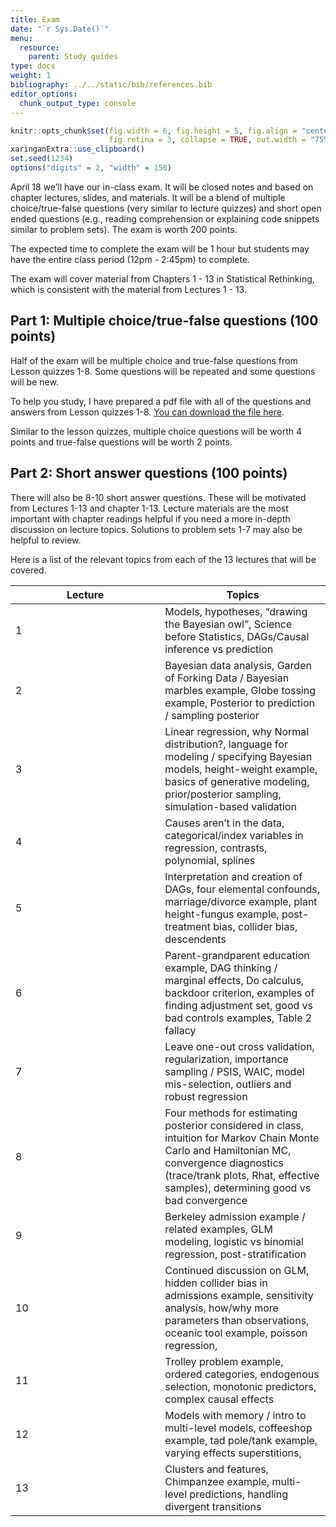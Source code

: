 ```yaml
---
title: Exam
date: "`r Sys.Date()`"
menu:
  resource:
    parent: Study guides
type: docs
weight: 1
bibliography: ../../static/bib/references.bib
editor_options:
  chunk_output_type: console
---
```


```r
knitr::opts_chunk$set(fig.width = 6, fig.height = 5, fig.align = "center",
                      fig.retina = 3, collapse = TRUE, out.width = "75%", class.source="language-r", class.output="language-r")
xaringanExtra::use_clipboard()
set.seed(1234)
options("digits" = 2, "width" = 150)
```

April 18 we'll have our in-class exam. It will be closed notes and based on chapter lectures, slides, and materials. It will be a blend of multiple choice/true-false questions (very similar to lecture quizzes) and short open ended questions (e.g., reading comprehension or explaining code snippets similar to problem sets). The exam is worth 200 points.

The expected time to complete the exam will be 1 hour but students may have the entire class period (12pm - 2:45pm) to complete.

The exam will cover material from Chapters 1 - 13 in Statistical Rethinking, which is consistent with the material from Lectures 1 - 13. 

## Part 1: Multiple choice/true-false questions (100 points)

Half of the exam will be multiple choice and true-false questions from Lesson quizzes 1-8. Some questions will be repeated and some questions will be new.

To help you study, I have prepared a pdf file with all of the questions and answers from Lesson quizzes 1-8. [You can download the file here](https://dsba6010-spring2022.netlify.app/resource/course-lesson-quizzes.pdf).

Similar to the lesson quizzes, multiple choice questions will be worth 4 points and true-false questions will be worth 2 points.

## Part 2: Short answer questions (100 points)

There will also be 8-10 short answer questions. These will be motivated from Lectures 1-13 and chapter 1-13. Lecture materials are the most important with chapter readings helpful if you need a more in-depth discussion on lecture topics. Solutions to problem sets 1-7 may also be helpful to review.  

Here is a list of the relevant topics from each of the 13 lectures that will be covered.

| Lecture | Topics |
|---------|----------|
| 1       | Models, hypotheses, "drawing the Bayesian owl", Science before Statistics, DAGs/Causal inference vs prediction         |
| 2       | Bayesian data analysis, Garden of Forking Data / Bayesian marbles example, Globe tossing example, Posterior to prediction / sampling posterior         |
| 3       | Linear regression, why Normal distribution?, language for modeling / specifying Bayesian models, height-weight example, basics of generative modeling, prior/posterior sampling, simulation-based validation         |
| 4       | Causes aren't in the data, categorical/index variables in regression, contrasts, polynomial, splines         |
| 5       | Interpretation and creation of DAGs, four elemental confounds, marriage/divorce example, plant height-fungus example, post-treatment bias, collider bias, descendents         |
| 6       | Parent-grandparent education example, DAG thinking / marginal effects, Do calculus, backdoor criterion, examples of finding adjustment set, good vs bad controls examples, Table 2 fallacy         |
| 7       | Leave one-out cross validation, regularization, importance sampling / PSIS, WAIC, model mis-selection, outliers and robust regression         |
| 8       | Four methods for estimating posterior considered in class, intuition for Markov Chain Monte Carlo and Hamiltonian MC, convergence diagnostics (trace/trank plots, Rhat, effective samples), determining good vs bad convergence         |
| 9       | Berkeley admission example / related examples, GLM modeling, logistic vs binomial regression, post-stratification        |
| 10      | Continued discussion on GLM, hidden collider bias in admissions example, sensitivity analysis, how/why more parameters than observations, oceanic tool example, poisson regression,          |
| 11      | Trolley problem example, ordered categories, endogenous selection, monotonic predictors, complex causal effects         |
| 12      | Models with memory / intro to multi-level models, coffeeshop example, tad pole/tank example, varying effects superstitions,          |
| 13      | Clusters and features, Chimpanzee example, multi-level predictions, handling divergent transitions         |
